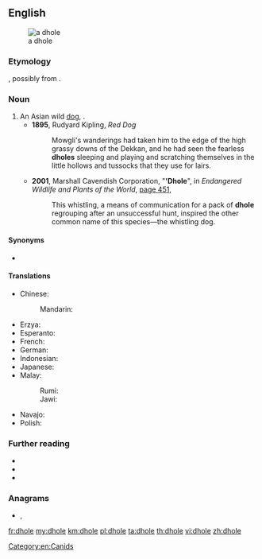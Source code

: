 {{also|d-hole}}
==English==
[[File:Cuon.alpinus-cut.jpg|thumb|a dhole]]

===Etymology===
{{unk.|en}}, possibly from {{etyl|kn|en}} {{m|kn|ತೋಳ||wolf}}.

===Noun===
{{en-noun|s|dhole}}

# An Asian wild [[dog]], {{taxlink|Cuon alpinus|species|noshow=1}}.
#* '''1895''', Rudyard Kipling, ''Red Dog''
#*: Mowgli's wanderings had taken him to the edge of the high grassy downs of the Dekkan, and he had seen the fearless '''dholes''' sleeping and playing and scratching themselves in the little hollows and tussocks that they use for lairs.
#* '''2001''', Marshall Cavendish Corporation, "''''Dhole'''", in ''Endangered Wildlife and Plants of the World'', [http://books.google.com/books?id=jTMY7Fp01zcC&pg=PA451&dq=%22dhole|dholes%22&hl=en&ei=zOBMTs2ZDIHEmAWY_8nFBg&sa=X&oi=book_result&ct=result&resnum=2&ved=0CC4Q6AEwAQ#v=onepage&q=%22dhole|dholes%22&f=false page 451],
#*: This whistling, a means of communication for a pack of '''dhole''' regrouping after an unsuccessful hunt, inspired the other common name of this species—the whistling dog.

====Synonyms====
* {{sense|Cuon alpinus}} {{l|en|Asian wild dog}}

====Translations====
{{see also|Wikipedia:Dhole#Local and indigenous names}}
{{trans-top|Asian wild dog}}
* Chinese:
*: Mandarin: {{t+|cmn|豺}}
* Erzya: {{t|myv|пандоверьгиз}}
* Esperanto: {{t|eo|kuono}}
* French: {{t+|fr|dhole|m|f}}
* German: {{t|de|Rothund|m}}
* Indonesian: {{t+|id|ajak}}
* Japanese: {{t+|ja|ドール|tr=dōru}}
* Malay:
*: Rumi: {{t|ms|anjing hutan}}
*: Jawi: {{t|ms|انجيڠ هوتن|sc=Arab}}
{{trans-mid}}
* Navajo: {{t|nv|Náátsʼózídę́ę́ʼ mąʼiiłchííʼ}}
* Polish: {{t+|pl|cyjon|m}}
{{trans-bottom}}

===Further reading===
* {{pedia}}
* {{specieslite|Cuon alpinus}}
* {{comcatlite|Cuon alpinus}}

===Anagrams===
* {{l|en|holde}}, {{l|en|holed}}

[[Category:en:Canids]]

[[fr:dhole]]
[[my:dhole]]
[[km:dhole]]
[[pl:dhole]]
[[ta:dhole]]
[[th:dhole]]
[[vi:dhole]]
[[zh:dhole]]
